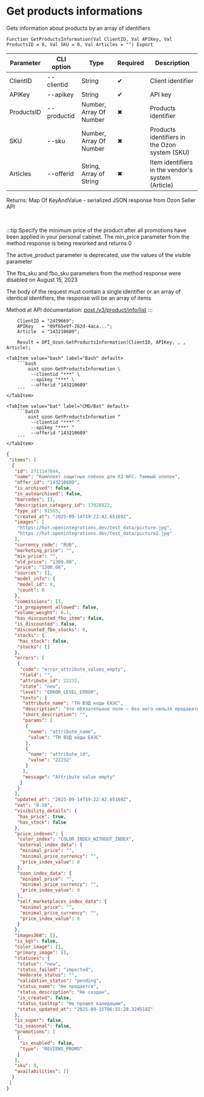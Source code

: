﻿---
sidebar_position: 3
description: Get products informations and other functions to work with Ozon in the Open Integration Package, a free open-source integration library for 1C:Enterprise 8, OneScript and CLI
keywords: [1C, 1С, 1С:Enterprise, 1С:Enterprise 8.3, API, Integration, Services, Exchange, OneScript, CLI, Ozon]
---


# Get products informations
 Gets information about products by an array of identifiers



`Function GetProductsInformation(Val ClientID, Val APIKey, Val ProductsID = 0, Val SKU = 0, Val Articles = "") Export`

  | Parameter | CLI option | Type | Required | Description |
  |-|-|-|-|-|
  | ClientID | --clientid | String | &#x2714; | Client identifier |
  | APIKey | --apikey | String | &#x2714; | API key |
  | ProductsID | --productid | Number, Array Of Number | &#x2716; | Products identifier |
  | SKU | --sku | Number, Array Of Number | &#x2716; | Products identifiers in the Ozon system (SKU) |
  | Articles | --offerid | String, Array of String | &#x2716; | Item identifiers in the vendor's system (Article) |

  
  Returns:  Map Of KeyAndValue - serialized JSON response from Ozon Seller API

<br/>

:::tip
Specify the minimum price of the product after all promotions have been applied in your personal cabinet. The min_price parameter from the method response is being reworked and returns 0

The active_product parameter is deprecated, use the values of the visible parameter

The fbs_sku and fbo_sku parameters from the method response were disabled on August 15, 2023

The body of the request must contain a single identifier or an array of identical identifiers, the response will be an array of items

Method at API documentation: [post /v3/product/info/list](https://docs.ozon.ru/api/seller/#operation/ProductAPI_GetProductInfoList)
:::
<br/>



```bsl title="1C:Enterprise/OneScript code example"
    ClientID = "2479669";
    APIKey   = "09f65e9f-262d-4aca...";
    Article  = "143210609";

    Result = OPI_Ozon.GetProductsInformation(ClientID, APIKey, , , Article);
```
 

 <Tabs>
  
    <TabItem value="bash" label="Bash" default>
        ```bash
            oint ozon GetProductsInformation \
             --clientid "***" \
             --apikey "***" \
             --offerid "143210609"
        ```
    </TabItem>
  
    <TabItem value="bat" label="CMD/Bat" default>
        ```batch
            oint ozon GetProductsInformation ^
             --clientid "***" ^
             --apikey "***" ^
             --offerid "143210609"
        ```
    </TabItem>
</Tabs>


```json title="Result"
{
 "items": [
  {
   "id": 2711147044,
   "name": "Комплект защитных плёнок для X3 NFC. Темный хлопок",
   "offer_id": "143210609",
   "is_archived": false,
   "is_autoarchived": false,
   "barcodes": [],
   "description_category_id": 17028922,
   "type_id": 91565,
   "created_at": "2025-09-14T19:22:42.65169Z",
   "images": [
    "https://hut.openintegrations.dev/test_data/picture.jpg",
    "https://hut.openintegrations.dev/test_data/picture2.jpg"
   ],
   "currency_code": "RUB",
   "marketing_price": "",
   "min_price": "",
   "old_price": "1300.00",
   "price": "1300.00",
   "sources": [],
   "model_info": {
    "model_id": 0,
    "count": 0
   },
   "commissions": [],
   "is_prepayment_allowed": false,
   "volume_weight": 0.1,
   "has_discounted_fbo_item": false,
   "is_discounted": false,
   "discounted_fbo_stocks": 0,
   "stocks": {
    "has_stock": false,
    "stocks": []
   },
   "errors": [
    {
     "code": "error_attribute_values_empty",
     "field": "",
     "attribute_id": 22232,
     "state": "new",
     "level": "ERROR_LEVEL_ERROR",
     "texts": {
      "attribute_name": "ТН ВЭД коды ЕАЭС",
      "description": "Это обязательное поле — без него нельзя продавать товар. Заполните поле и пересохраните карточку. Если редактируете через XLS-шаблон, скачайте его заново",
      "short_description": "",
      "params": [
       {
        "name": "attribute_name",
        "value": "ТН ВЭД коды ЕАЭС"
       },
       {
        "name": "attribute_id",
        "value": "22232"
       }
      ],
      "message": "Attribute value empty"
     }
    }
   ],
   "updated_at": "2025-09-14T19:22:42.65169Z",
   "vat": "0.10",
   "visibility_details": {
    "has_price": true,
    "has_stock": false
   },
   "price_indexes": {
    "color_index": "COLOR_INDEX_WITHOUT_INDEX",
    "external_index_data": {
     "minimal_price": "",
     "minimal_price_currency": "",
     "price_index_value": 0
    },
    "ozon_index_data": {
     "minimal_price": "",
     "minimal_price_currency": "",
     "price_index_value": 0
    },
    "self_marketplaces_index_data": {
     "minimal_price": "",
     "minimal_price_currency": "",
     "price_index_value": 0
    }
   },
   "images360": [],
   "is_kgt": false,
   "color_image": [],
   "primary_image": [],
   "statuses": {
    "status": "new",
    "status_failed": "imported",
    "moderate_status": "",
    "validation_status": "pending",
    "status_name": "Не продается",
    "status_description": "Не создан",
    "is_created": false,
    "status_tooltip": "Не прошел валидацию",
    "status_updated_at": "2025-09-15T06:55:28.324518Z"
   },
   "is_super": false,
   "is_seasonal": false,
   "promotions": [
    {
     "is_enabled": false,
     "type": "REVIEWS_PROMO"
    }
   ],
   "sku": 0,
   "availabilities": []
  }
 ]
}
```
